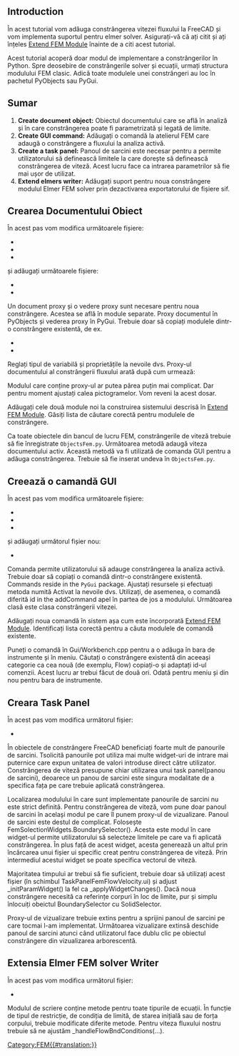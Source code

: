 <languages/>

{{TutorialInfo/ro
|Topic= 
|Level= 
|Time= 
|Author=[[User:M42kus|M42kus]]
|FCVersion=
|Files=
}}

== Introduction ==

În acest tutorial vom adăuga constrângerea vitezei fluxului la FreeCAD și vom implementa suportul pentru elmer solver. Asigurați-vă că ați citit și ați înțeles [[Extend_FEM_Module|Extend FEM Module]] înainte de a citi acest tutorial.

<div class="mw-translate-fuzzy">
Acest tutorial acoperă doar modul de implementare a constrângerilor în Python. Spre deosebire de constrângerile solver și ecuații, urmați structura modulului FEM clasic. Adică toate modulele unei constrângeri au loc în pachetul PyObjects sau PyGui.
</div>

<span id="Summary"></span>
== Sumar ==

# '''Create document object:''' Obiectul documentului care se află în analiză și în care constrângerea poate fi parametrizată și legată de limite.
# '''Create GUI command:''' Adăugați o comandă la atelierul FEM care adaugă o constrângere a fluxului la analiza activă.
# '''Create a task panel:''' Panoul de sarcini este necesar pentru a permite utilizatorului să definească limitele la care dorește să definească constrângerea de viteză. Acest lucru face ca intrarea parametrilor să fie mai ușor de utilizat.
# '''Extend elmers writer:''' Adăugați suport pentru noua constrângere modulul Elmer FEM solver prin dezactivarea exportatorului de fișiere sif.

<span id="Create_document_object"></span>
== Crearea Documentului Obiect ==

În acest pas vom modifica următoarele fișiere:
* {{FileName|src/Mod/Fem/CMakeLists.txt}}
* {{FileName|src/Mod/Fem/App/CMakeLists.txt}}
* {{FileName|src/Mod/Fem/ObjectsFem.py}}

și adăugați următoarele fișiere:
* {{FileName|src/Mod/Fem/femobjects/constraint_flowvelocity.py}}
* {{FileName|src/Mod/Fem/femviewprovider/view_constraint_flowvelocity.py}}

Un document proxy și o vedere proxy sunt necesare pentru noua constrângere. Acestea se află în module separate. Proxy documentul în PyObjects și vederea proxy în PyGui. Trebuie doar să copiați modulele dintr-o constrângere existentă, de ex.
* {{FileName|femobjects/constraint_selfweight.py}}
* {{FileName|femviewprovider/view_constraint_selfweight.py}}

Reglați tipul de variabilă și proprietățile la nevoile dvs. Proxy-ul documentului al constrângerii fluxului arată după cum urmează:

{{Code|code=
class Proxy(FemConstraint.Proxy):
    Type = "Fem::ConstraintFlowVelocity"
    def __init__(self, obj):
        super(Proxy, self).__init__(obj)
        obj.addProperty(
            "App::PropertyFloat", "VelocityX",
            "Parameter", "Body heat flux")
        obj.addProperty(
            "App::PropertyBool", "VelocityXEnabled",
            "Parameter", "Body heat flux")
        obj.addProperty(
            "App::PropertyFloat", "VelocityY",
            "Parameter", "Body heat flux")
        obj.addProperty(
            "App::PropertyBool", "VelocityYEnabled",
            "Parameter", "Body heat flux")
        obj.addProperty(
            "App::PropertyFloat", "VelocityZ",
            "Parameter", "Body heat flux")
        obj.addProperty(
            "App::PropertyBool", "VelocityZEnabled",
            "Parameter", "Body heat flux")
        obj.addProperty(
            "App::PropertyBool", "NormalToBoundary",
            "Parameter", "Body heat flux")
}}

Modulul care conține proxy-ul ar putea părea puțin mai complicat. Dar pentru moment ajustați calea pictogramelor. Vom reveni la acest dosar.

{{Code|code=
class ViewProxy(FemConstraint.ViewProxy):
    def getIcon(self):
        return ":/icons/fem-constraint-flow-velocity.svg"
}}

Adăugați cele două module noi la construirea sistemului descrisă în [https://www.freecadweb.org/wiki/Extend_FEM_Module Extend FEM Module]. Găsiți lista de căutare corectă pentru modulele de constrângere.

Ca toate obiectele din bancul de lucru FEM, constrângerile de viteză trebuie să fie înregistrate <code>ObjectsFem.py</code>. Următoarea metodă adaugă viteza documentului activ. Această metodă va fi utilizată de comanda GUI pentru a adăuga constrângerea. Trebuie să fie inserat undeva în <code>ObjectsFem.py</code>.

{{Code|code=
def makeConstraintFlowVelocity(name="FlowVelocity"):
    obj = FreeCAD.ActiveDocument.addObject("Fem::ConstraintPython", name)
    import femobjects.constraint_flowvelocity
    femobjects.constraint_flowvelocity.Proxy(obj)
    if FreeCAD.GuiUp:
        import femviewprovider.view_constraint_flowvelocity
        femviewprovider.view_constraint_flowvelocity.ViewProxy(obj.ViewObject)
    return obj
}}

<span id="Create_GUI_command"></span>
== Creează o camandă GUI ==

În acest pas vom modifica următoarele fișiere:
* {{FileName|src/Mod/Fem/CMakeLists.txt}}
* {{FileName|src/Mod/Fem/App/CMakeLists.txt}}
* {{FileName|src/Mod/Fem/Gui/Workbench.cpp}}

și adăugați următorul fișier nou:
* {{FileName|src/Mod/Fem/femobjects/constraint_flowvelocity.py}}

Comanda permite utilizatorului să adauge constrângerea la analiza activă. Trebuie doar să copiați o comandă dintr-o constrângere existentă. Commands reside in the <code>PyGui</code> package. Ajustați resursele și efectuați metoda numită Activat la nevoile dvs. Utilizați, de asemenea, o comandă diferită id in the addCommand apel în partea de jos a modulului. Următoarea clasă este clasa constrângerii vitezei.

{{Code|code=
class Command(FemCommands.FemCommands):

    def __init__(self):
        super(Command, self).__init__()
        self.resources = {
            'Pixmap': 'fem-constraint-flow-velocity',
            'MenuText': QtCore.QT_TRANSLATE_NOOP(
                "FEM_ConstraintFlowVelocity",
                "Constraint Velocity"),
            'ToolTip': QtCore.QT_TRANSLATE_NOOP(
                "FEM_ConstraintFlowVelocity",
                "Creates a FEM constraint body heat flux")}
        self.is_active = 'with_analysis'

    def Activated(self):
        App.ActiveDocument.openTransaction(
            "Create FemConstraintFlowVelocity")
        Gui.addModule("ObjectsFem")
        Gui.doCommand(
            "FemGui.getActiveAnalysis().Member += "
            "[ObjectsFem.makeConstraintFlowVelocity()]")

Gui.addCommand('FEM_AddConstraintFlowVelocity', Command())
}}

Adăugați noua comandă în sistem așa cum este încorporată [https://www.freecadweb.org/wiki/Extend_FEM_Module Extend FEM Module]. Identificați lista corectă pentru a căuta modulele de comandă existente.

Puneți o comandă în Gui/Workbench.cpp pentru a o adăuga în bara de instrumente și în meniu. Căutați o constrângere existentă din aceeași categorie ca cea nouă (de exemplu, Flow) copiați-o și adaptați id-ul comenzii. Acest lucru ar trebui făcut de două ori. Odată pentru meniu și din nou pentru bara de instrumente.

<span id="Create_a_task_panel"></span>
== Creara Task Panel ==

În acest pas vom modifica următorul fișier:
* {{FileName|src/Mod/Fem/femviewprovider/view_constraint_flowvelocity.py}}

În obiectele de constrângere FreeCAD beneficiați foarte mult de panourile de sarcini. Tsolicită panourile pot utiliza mai multe widget-uri de intrare mai puternice care expun unitatea de valori introduse direct către utilizator. Constrângerea de viteză presupune chiar utilizarea unui task panel(panou de sarcini), deoarece un panou de sarcini este singura modalitate de a specifica fața pe care trebuie aplicată constrângerea.

Localizarea modulului în care sunt implementate panourile de sarcini nu este strict definită. Pentru constrângerea de viteză, vom pune doar panoul de sarcini în același modul pe care îl punem proxy-ul de vizualizare. Panoul de sarcini este destul de complicat. Folosește FemSolectionWidgets.BoundarySelector(). Acesta este modul în care widget-ul permite utilizatorului să selecteze limitele pe care va fi aplicată constrângerea. În plus față de acest widget, acesta generează un altul prin încărcarea unui fișier ui specific creat pentru constrângerea de viteză. Prin intermediul acestui widget se poate specifica vectorul de viteză.

Majoritatea timpului ar trebui să fie suficient, trebuie doar să utilizați acest fișier (în schimbul TaskPanelFemFlowVelocity.ui) și adjust _initParamWidget() la fel ca _applyWidgetChanges(). Dacă noua constrângere necesită ca referințe corpuri în loc de limite, pur și simplu înlocuiți obeictul BoundarySelector cu SolidSelector.

{{Code|code=
class _TaskPanel(object):

    def __init__(self, obj):
        self._obj = obj
        self._refWidget = FemSelectionWidgets.BoundarySelector()
        # self._refWidget = FemSelectionWidgets.SolidSelector()
        self._refWidget.setReferences(obj.References)
        self._paramWidget = Gui.PySideUic.loadUi(
            App.getHomePath() + "Mod/Fem/femviewprovider/TaskPanelFemFlowVelocity.ui")
        self._initParamWidget()
        self.form = [self._refWidget, self._paramWidget]
        analysis = FemMisc.findAnalysisOfMember(obj)
        self._mesh = FemMisc.getSingleMember(analysis, "Fem::FemMeshObject")
        self._part = self._mesh.Part if self._mesh is not None else None
        self._partVisible = None
        self._meshVisible = None

    def open(self):
        if self._mesh is not None and self._part is not None:
            self._meshVisible = self._mesh.ViewObject.isVisible()
            self._partVisible = self._part.ViewObject.isVisible()
            self._mesh.ViewObject.hide()
            self._part.ViewObject.show()

    def reject(self):
        self._restoreVisibility()
        return True

    def accept(self):
        if self._obj.References != self._refWidget.references():
            self._obj.References = self._refWidget.references()
        self._applyWidgetChanges()
        self._obj.Document.recompute()
        self._restoreVisibility()
        return True

    def _restoreVisibility(self):
        if self._mesh is not None and self._part is not None:
            if self._meshVisible:
                self._mesh.ViewObject.show()
            else:
                self._mesh.ViewObject.hide()
            if self._partVisible:
                self._part.ViewObject.show()
            else:
                self._part.ViewObject.hide()

    def _initParamWidget(self):
        unit = "m/s"
        self._paramWidget.velocityXTxt.setText(
            str(self._obj.VelocityX) + unit)
        self._paramWidget.velocityYTxt.setText(
            str(self._obj.VelocityY) + unit)
        self._paramWidget.velocityZTxt.setText(
            str(self._obj.VelocityZ) + unit)
        self._paramWidget.velocityXBox.setChecked(
            not self._obj.VelocityXEnabled)
        self._paramWidget.velocityYBox.setChecked(
            not self._obj.VelocityYEnabled)
        self._paramWidget.velocityZBox.setChecked(
            not self._obj.VelocityZEnabled)
        self._paramWidget.normalBox.setChecked(
            self._obj.NormalToBoundary)

    def _applyWidgetChanges(self):
        unit = "m/s"
        self._obj.VelocityXEnabled = \
            not self._paramWidget.velocityXBox.isChecked()
        if self._obj.VelocityXEnabled:
            quantity = Units.Quantity(self._paramWidget.velocityXTxt.text())
            self._obj.VelocityX = float(quantity.getValueAs(unit))
        self._obj.VelocityYEnabled = \
            not self._paramWidget.velocityYBox.isChecked()
        if self._obj.VelocityYEnabled:
            quantity = Units.Quantity(self._paramWidget.velocityYTxt.text())
            self._obj.VelocityY = float(quantity.getValueAs(unit))
        self._obj.VelocityZEnabled = \
            not self._paramWidget.velocityZBox.isChecked()
        if self._obj.VelocityZEnabled:
            quantity = Units.Quantity(self._paramWidget.velocityZTxt.text())
            self._obj.VelocityZ = float(quantity.getValueAs(unit))
        self._obj.NormalToBoundary = self._paramWidget.normalBox.isChecked()
}}

Proxy-ul de vizualizare trebuie extins pentru a sprijini panoul de sarcini pe care tocmai l-am implementat. Următoarea vizualizare extinsă deschide panoul de sarcini atunci când utilizatorul face dublu clic pe obiectul constrângere din vizualizarea arborescentă.

{{Code|code=
class ViewProxy(FemConstraint.ViewProxy):

    def getIcon(self):
        return ":/icons/fem-constraint-flow-velocity.svg"

    def setEdit(self, vobj, mode=0):
        task = _TaskPanel(vobj.Object)
        Gui.Control.showDialog(task)

    def unsetEdit(self, vobj, mode=0):
        Gui.Control.closeDialog()

    def doubleClicked(self, vobj):
        if Gui.Control.activeDialog():
            Gui.Control.closeDialog()
        Gui.ActiveDocument.setEdit(vobj.Object.Name)
        return True
}}

<span id="Extend_Elmer&#039;s_writer"></span>
== Extensia Elmer FEM solver Writer ==

În acest pas vom modifica următorul fișier:
* {{FileName|src/Mod/Fem/femsolver/elmer/writer.py}}

Modulul de scriere conține metode pentru toate tipurile de ecuații. În funcție de tipul de restricție, de condiția de limită, de starea inițială sau de forța corpului, trebuie modificate diferite metode. Pentru viteza fluxului nostru trebuie să ne ajustăm _handleFlowBndConditions(...).

{{Code|code=
def _handleFlowBndConditions(self):
    for obj in self._getMember("Fem::ConstraintFlowVelocity"):
        if obj.References:
            for name in obj.References[0][1]:
                if obj.VelocityXEnabled:
                    velocity = getFromUi(obj.VelocityX, "m/s", "L/T")
                    self._boundary(name, "Velocity 1", velocity)
                if obj.VelocityYEnabled:
                    velocity = getFromUi(obj.VelocityY, "m/s", "L/T")
                    self._boundary(name, "Velocity 2", velocity)
                if obj.VelocityZEnabled:
                    velocity = getFromUi(obj.VelocityZ, "m/s", "L/T")
                    self._boundary(name, "Velocity 3", velocity)
                if obj.NormalToBoundary:
                    self._boundary(name, "Normal-Tangential Velocity", True)
            self._handled(obj)
}}


[[Category:FEM{{#translation:}}]]